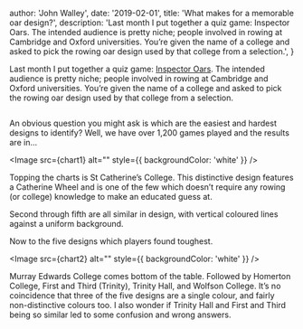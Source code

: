 
  author: 'John Walley',
  date: '2019-02-01',
  title: 'What makes for a memorable oar design?',
  description:
    'Last month I put together a quiz game: Inspector Oars. The intended audience is pretty niche; people involved in rowing at Cambridge and Oxford universities. You’re given the name of a college and asked to pick the rowing oar design used by that college from a selection.',
}


Last month I put together a quiz game: [Inspector Oars](https://www.inspectoroars.com/). The intended audience is pretty niche; people involved in rowing at Cambridge and Oxford universities. You’re given the name of a college and asked to pick the rowing oar design used by that college from a selection.

<Image src={inspectorOars} alt="" />

An obvious question you might ask is which are the easiest and hardest designs to identify? Well, we have over 1,200 games played and the results are in…

<Image src={chart1} alt="" style={{ backgroundColor: 'white' }} />

Topping the charts is St Catherine’s College. This distinctive design features a Catherine Wheel and is one of the few which doesn’t require any rowing (or college) knowledge to make an educated guess at.

Second through fifth are all similar in design, with vertical coloured lines against a uniform background.

Now to the five designs which players found toughest.

<Image src={chart2} alt="" style={{ backgroundColor: 'white' }} />

Murray Edwards College comes bottom of the table. Followed by Homerton College, First and Third (Trinity), Trinity Hall, and Wolfson College. It’s no coincidence that three of the five designs are a single colour, and fairly non-distinctive colours too. I also wonder if Trinity Hall and First and Third being so similar led to some confusion and wrong answers.
